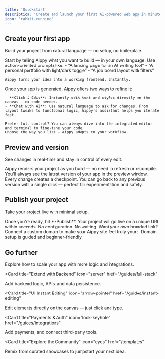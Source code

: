 ```yaml
---
title: 'Quickstart'
description: 'Create and launch your first AI-powered web app in minutes'
icon: 'rabbit-running'
---
```


## Create your first app

Build your project from natural language — no setup, no boilerplate.

<AccordionGroup>
  <Accordion icon="square-pen" title="Describe your idea">
    Start by telling Aippy what you want to build — in your own language.  
    Use action-oriented prompts like:  
    - “A landing page for an AI writing tool”  
    - “A personal portfolio with light/dark toggle”  
    - “A job board layout with filters”

    Aippy turns your idea into a working frontend, instantly.
  </Accordion>

  <Accordion icon="wand" title="Edit & Refine">
    Once your app is generated, Aippy offers two ways to refine it:

    - **Click & Edit**: Instantly edit text and styles directly on the canvas — no code needed.  
    - **Chat with AI**: Use natural language to ask for changes. From layout tweaks to functional logic, Aippy’s assistant helps you iterate fast.

    Prefer full control? You can always dive into the integrated editor and terminal to fine-tune your code.  
    Choose the way you like — Aippy adapts to your workflow.
  </Accordion>
</AccordionGroup>

## Preview and version

See changes in real-time and stay in control of every edit.

<AccordionGroup>
  <Accordion icon="eye" title="Live Preview">
    Aippy renders your project as you build — no need to refresh or recompile.  
    You’ll always see the latest version of your app in the preview window.
  </Accordion>

  <Accordion icon="clock-rotate-left" title="One-Click Revert">
    Every change creates a checkpoint. You can go back to any previous version with a single click — perfect for experimentation and safety.
  </Accordion>
</AccordionGroup>

## Publish your project

Take your project live with minimal setup.

<AccordionGroup>
  <Accordion icon="rocket" title="Publish instantly">
    Once you're ready, hit **Publish**. Your project will go live on a unique URL within seconds.  
    No configuration. No waiting.
  </Accordion>

  <Accordion icon="globe" title="Add a custom domain">
    Want your own branded link? Connect a custom domain to make your Aippy site feel truly yours.  
    Domain setup is guided and beginner-friendly.
  </Accordion>
</AccordionGroup>

## Go further

Explore how to scale your app with more logic and integrations.

<CardGroup>

<Card
  title="Extend with Backend"
  icon="server"
  href="/guides/full-stack"
>
  Add backend logic, APIs, and data persistence.
</Card>

<Card
  title="UI Instant Editing"
  icon="arrow-pointer"
  href="/guides/instant-editing"
>
  Edit elements directly on the canvas — just click and type.
</Card>

<Card
  title="Payments & Auth"
  icon="lock-keyhole"
  href="/guides/integrations"
>
  Add payments, and connect third-party tools.
</Card>

<Card
  title="Explore the Community"
  icon="eyes"
  href="/templates"
>
  Remix from curated showcases to jumpstart your next idea.
</Card>

</CardGroup>
